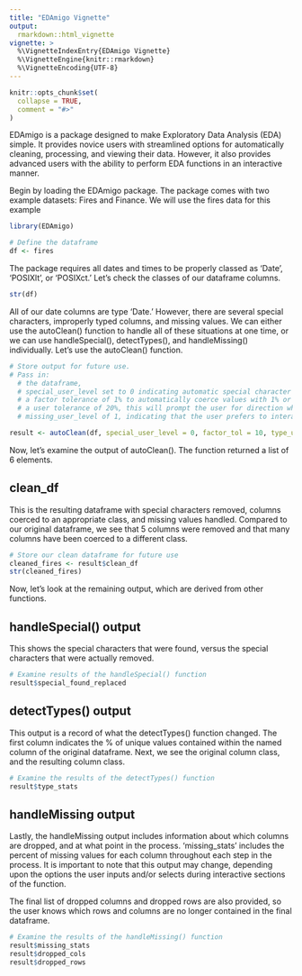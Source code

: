 ```yaml
---
title: "EDAmigo Vignette"
output: 
  rmarkdown::html_vignette
vignette: >
  %\VignetteIndexEntry{EDAmigo Vignette}
  %\VignetteEngine{knitr::rmarkdown}
  %\VignetteEncoding{UTF-8}
---
```


```r
knitr::opts_chunk$set(
  collapse = TRUE,
  comment = "#>"
)

```
EDAmigo is a package designed to make Exploratory Data Analysis (EDA) simple. It provides novice users with streamlined options for automatically cleaning, processing, and viewing their data. However, it also provides advanced users with the ability to perform EDA functions in an interactive manner.



Begin by loading the EDAmigo package. The package comes with two example datasets: Fires and Finance. We will use the fires data for this example
```r
library(EDAmigo)

# Define the dataframe
df <- fires
```

The package requires all dates and times to be properly classed as 'Date', 'POSIXlt', or 'POSIXct.' Let's check the classes of our dataframe columns.
```r
str(df)

```
All of our date columns are type 'Date.' However, there are several special characters, improperly typed columns, and missing values. We can either use the autoClean() function to handle all of these situations at one time, or we can use handleSpecial(), detectTypes(), and handleMissing() individually. Let's use the autoClean() function.

```r
# Store output for future use.
# Pass in:  
  # the dataframe, 
  # special_user_level set to 0 indicating automatic special character removal with no user interaction
  # a factor tolerance of 1% to automatically coerce values with 1% or less unique values to factors
  # a user tolerance of 20%, this will prompt the user for direction when a column has <= 30% unique values
  # missing_user_level of 1, indicating that the user prefers to interact with the handleMissing() function

result <- autoClean(df, special_user_level = 0, factor_tol = 10, type_user_tol = 10, missing_user_level = 0)
```
Now, let's examine the output of autoClean(). The function returned a list of 6 elements.


## clean_df
This is the resulting dataframe with special characters removed, columns coerced to an appropriate class, and missing values handled. Compared to our original dataframe, we see that 5 columns were removed and that many columns have been coerced to a different class. 
```r
# Store our clean dataframe for future use
cleaned_fires <- result$clean_df
str(cleaned_fires)

```

Now, let's look at the remaining output, which are derived from other functions.

## handleSpecial() output
This shows the special characters that were found, versus the special characters that were actually removed.
```r
# Examine results of the handleSpecial() function
result$special_found_replaced
```

## detectTypes() output
This output is a record of what the detectTypes() function changed. The first column indicates the % of unique values contained within the named column of the original dataframe. Next, we see the original column class, and the resulting column class.
```r
# Examine the results of the detectTypes() function
result$type_stats
```

## handleMissing output
Lastly, the handleMissing output includes information about which columns are dropped, and at what point in the process. 'missing_stats' includes the percent of missing values for each column throughout each step in the process. It is important to note that this output may change, depending upon the options the user inputs and/or selects during interactive sections of the function.

The final list of dropped columns and dropped rows are also provided, so the user knows which rows and columns are no longer contained in the final dataframe.
```r
# Examine the results of the handleMissing() function
result$missing_stats
result$dropped_cols
result$dropped_rows
```

